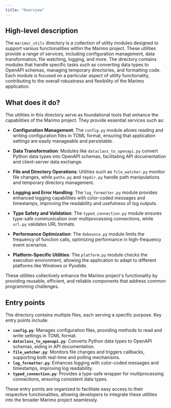 ```yaml
---
title: "Overview"
---
```


## High-level description

The `marimo/_utils` directory is a collection of utility modules designed to support various functionalities within the Marimo project. These utilities provide a range of services, including configuration management, data transformation, file watching, logging, and more. The directory contains modules that handle specific tasks such as converting data types to OpenAPI schemas, managing temporary directories, and formatting code. Each module is focused on a particular aspect of utility functionality, contributing to the overall robustness and flexibility of the Marimo application.

## What does it do?

The utilities in this directory serve as foundational tools that enhance the capabilities of the Marimo project. They provide essential services such as:

- **Configuration Management**: The `config.py` module allows reading and writing configuration files in TOML format, ensuring that application settings are easily manageable and persistable.
  
- **Data Transformation**: Modules like `dataclass_to_openapi.py` convert Python data types into OpenAPI schemas, facilitating API documentation and client-server data exchange.

- **File and Directory Operations**: Utilities such as `file_watcher.py` monitor file changes, while `paths.py` and `tmpdir.py` handle path manipulations and temporary directory management.

- **Logging and Error Handling**: The `log_formatter.py` module provides enhanced logging capabilities with color-coded messages and timestamps, improving the readability and usefulness of log outputs.

- **Type Safety and Validation**: The `typed_connection.py` module ensures type-safe communication over multiprocessing connections, while `url.py` validates URL formats.

- **Performance Optimization**: The `debounce.py` module limits the frequency of function calls, optimizing performance in high-frequency event scenarios.

- **Platform-Specific Utilities**: The `platform.py` module checks the execution environment, allowing the application to adapt to different platforms like Windows or Pyodide.

These utilities collectively enhance the Marimo project's functionality by providing reusable, efficient, and reliable components that address common programming challenges.

## Entry points

The directory contains multiple files, each serving a specific purpose. Key entry points include:

- **`config.py`**: Manages configuration files, providing methods to read and write settings in TOML format.
- **`dataclass_to_openapi.py`**: Converts Python data types to OpenAPI schemas, aiding in API documentation.
- **`file_watcher.py`**: Monitors file changes and triggers callbacks, supporting both real-time and polling mechanisms.
- **`log_formatter.py`**: Enhances logging with color-coded messages and timestamps, improving log readability.
- **`typed_connection.py`**: Provides a type-safe wrapper for multiprocessing connections, ensuring consistent data types.

These entry points are organized to facilitate easy access to their respective functionalities, allowing developers to integrate these utilities into the broader Marimo project seamlessly.